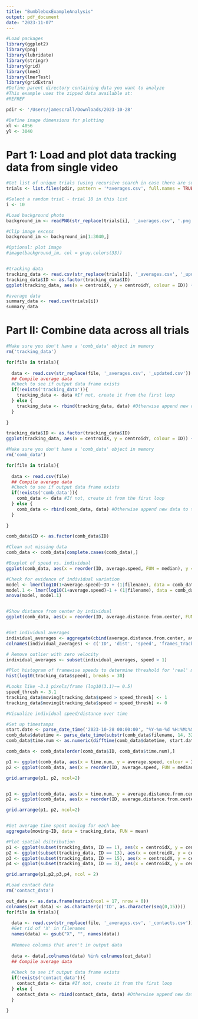```yaml
---
title: "BumbleboxExampleAnalysis"
output: pdf_document
date: "2023-11-07"
---
```


```r
#Load packages
library(ggplot2)
library(png)
library(lubridate)
library(stringr)
library(grid)
library(lme4)
library(lmerTest)
library(gridExtra)
#Define parent directory containing data you want to analyze
#This example uses the zipped data available at:
#REFREF

pdir <- '/Users/jamescrall/Downloads/2023-10-28'

#Define image dimensions for plotting
xl <- 4056
yl <- 3040
```

# Part 1: Load and plot data tracking data from single video
```r

#Get list of unique trials (using recursive search in case there are subfolders)
trials <- list.files(pdir, pattern = '*averages.csv', full.names = TRUE, recursive = TRUE)

#Select a random trial - trial 10 in this list
i <- 10

#Load background photo
background_im <- readPNG(str_replace(trials[i], '_averages.csv', '.png'))

#Clip image excess
background_im <- background_im[1:3040,]

#Optional: plot image
#image(background_im, col = gray.colors(33))


#tracking data
tracking_data <- read.csv(str_replace(trials[i], '_averages.csv', '_updated.csv'))
tracking_data$ID <- as.factor(tracking_data$ID)
ggplot(tracking_data, aes(x = centroidX, y = centroidY, colour = ID)) + geom_point()+xlim(c(0,xl)) + ylim(c(0,yl))

#average data
summary_data <- read.csv(trials[i])
summary_data
```



# Part II: Combine data across all trials
```r
#Make sure you don't have a 'comb_data' object in memory
rm('tracking_data')

for(file in trials){
  
  data <- read.csv(str_replace(file, '_averages.csv', '_updated.csv'))
  ## Compile average data
  #Check to see if output data frame exists
  if(!exists('tracking_data')){
    tracking_data <- data #If not, create it from the first loop
  } else {
    tracking_data <- rbind(tracking_data, data) #Otherwise append new data to the end
  }
  
}

tracking_data$ID <- as.factor(tracking_data$ID)
ggplot(tracking_data, aes(x = centroidX, y = centroidY, colour = ID)) + geom_point(alpha = 0.3, cex = 0.4)+xlim(c(0,xl)) + ylim(c(0,yl))

```

```r

#Make sure you don't have a 'comb_data' object in memory
rm('comb_data')

for(file in trials){
  
  data <- read.csv(file)
  ## Compile average data
  #Check to see if output data frame exists
  if(!exists('comb_data')){
    comb_data <- data #If not, create it from the first loop
  } else {
    comb_data <- rbind(comb_data, data) #Otherwise append new data to the end
  }
  
}

comb_data$ID <- as.factor(comb_data$ID)
```


```r

#Clean out missing data
comb_data <- comb_data[complete.cases(comb_data),]

#Boxplot of speed vs. individual
ggplot(comb_data, aes(x = reorder(ID, average.speed, FUN = median), y = log10(average.speed)))+geom_boxplot()

#Check for evidence of individual variation
model <- lmer(log10(1+average.speed)~ID + (1|filename), data = comb_data)
model.1 <- lmer(log10(1+average.speed)~1 + (1|filename), data = comb_data)
anova(model, model.1)


#Show distance from center by individual
ggplot(comb_data, aes(x = reorder(ID, average.distance.from.center, FUN = median), y = average.distance.from.center))+geom_boxplot()


#Get individual averages
individual_averages <- aggregate(cbind(average.distance.from.center, average.speed, frames.tracked.in.video)~ID, data = comb_data, FUN = median)
colnames(individual_averages) <- c('ID', 'dist', 'speed', 'frames_tracked')

# Remove outlier with zero velocity
individual_averages <- subset(individual_averages, speed > 1)

```
```r
#Plot histogram of framewise speeds to determine threshold for 'real' movement
hist(log10(tracking_data$speed), breaks = 30)

#Looks like ~3.1 pixels/frame (log10(3.1)~= 0.5)
speed_thresh <- 3.1
tracking_data$moving[tracking_data$speed > speed_thresh] <- 1
tracking_data$moving[tracking_data$speed < speed_thresh] <- 0

```

```r
#Visualize individual speed/distance over time

#Set up timestamps
start.date <- parse_date_time('2023-10-28 00:00:00', "%Y-%m-%d %H:%M:%S")
comb_data$datetime <- parse_date_time(substr(comb_data$filename, 14, 32), "%Y-%m-%d_%H-%M-%S")
comb_data$time.num <- as.numeric(difftime(comb_data$datetime, start.date, units = 'days'))

comb_data <- comb_data[order(comb_data$ID, comb_data$time.num),]

p1 <- ggplot(comb_data, aes(x = time.num, y = average.speed, colour = ID)) + geom_point(alpha = 0.3, cex = 0.4)+geom_line(alpha = 0.3)
p2 <- ggplot(comb_data, aes(x = reorder(ID, average.speed, FUN = median), y = average.speed, colour = ID))+geom_boxplot()

grid.arrange(p1, p2, ncol=2)


p1 <- ggplot(comb_data, aes(x = time.num, y = average.distance.from.center, colour = ID)) + geom_point(alpha = 0.3, cex = 0.4)+geom_line(alpha = 0.3)
p2 <- ggplot(comb_data, aes(x = reorder(ID, average.distance.from.center, FUN = median), y = average.distance.from.center, colour = ID))+geom_boxplot()

grid.arrange(p1, p2, ncol=2)


#Get average time spent moving for each bee
aggregate(moving~ID, data = tracking_data, FUN = mean)
```

```r

#Plot spatial dsitribution
p1 <- ggplot(subset(tracking_data, ID == 1), aes(x = centroidX, y = centroidY)) + geom_hex()
p2 <- ggplot(subset(tracking_data, ID == 13), aes(x = centroidX, y = centroidY)) + geom_hex()
p3 <- ggplot(subset(tracking_data, ID == 15), aes(x = centroidX, y = centroidY)) + geom_hex()
p4 <- ggplot(subset(tracking_data, ID == 3), aes(x = centroidX, y = centroidY)) + geom_hex()

grid.arrange(p1,p2,p3,p4, ncol = 2)
```

```r
#Load contact data
rm('contact_data')

out_data <- as.data.frame(matrix(ncol = 17, nrow = 0))
colnames(out_data) <- as.character(c('ID', as.character(seq(0,15))))
for(file in trials){
  
  data <- read.csv(str_replace(file, '_averages.csv', '_contacts.csv'))
  #Get rid of 'X' in filenames
  names(data) <- gsub("X", "", names(data))
  
  #Remove columns that aren't in output data
  
  data <- data[,colnames(data) %in% colnames(out_data)]
  ## Compile average data
  
  #Check to see if output data frame exists
  if(!exists('contact_data')){
    contact_data <- data #If not, create it from the first loop
  } else {
    contact_data <- rbind(contact_data, data) #Otherwise append new data to the end
  }
  
}

```
